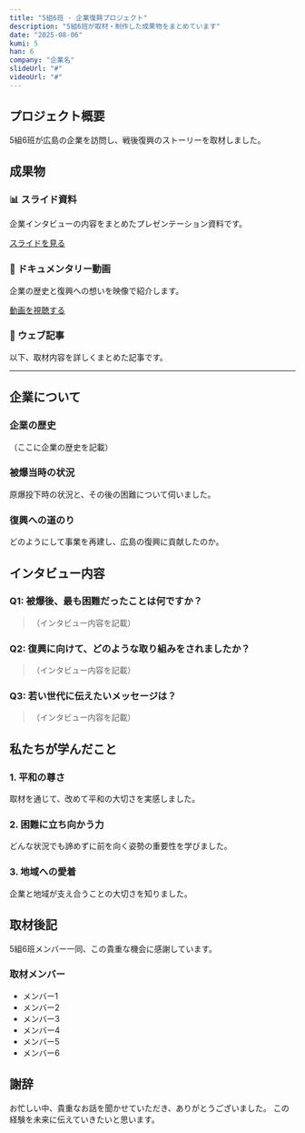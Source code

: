 ```yaml
---
title: "5組6班 - 企業復興プロジェクト"
description: "5組6班が取材・制作した成果物をまとめています"
date: "2025-08-06"
kumi: 5
han: 6
company: "企業名"
slideUrl: "#"
videoUrl: "#"
---
```


## プロジェクト概要

5組6班が広島の企業を訪問し、戦後復興のストーリーを取材しました。

## 成果物

### 📊 スライド資料

企業インタビューの内容をまとめたプレゼンテーション資料です。

[スライドを見る]({frontmatter.slideUrl})

### 🎥 ドキュメンタリー動画

企業の歴史と復興への想いを映像で紹介します。

[動画を視聴する]({frontmatter.videoUrl})

### 📝 ウェブ記事

以下、取材内容を詳しくまとめた記事です。

---

## 企業について

### 企業の歴史

（ここに企業の歴史を記載）

### 被爆当時の状況

原爆投下時の状況と、その後の困難について伺いました。

### 復興への道のり

どのようにして事業を再建し、広島の復興に貢献したのか。

## インタビュー内容

### Q1: 被爆後、最も困難だったことは何ですか？

> （インタビュー内容を記載）

### Q2: 復興に向けて、どのような取り組みをされましたか？

> （インタビュー内容を記載）

### Q3: 若い世代に伝えたいメッセージは？

> （インタビュー内容を記載）

## 私たちが学んだこと

### 1. 平和の尊さ

取材を通じて、改めて平和の大切さを実感しました。

### 2. 困難に立ち向かう力

どんな状況でも諦めずに前を向く姿勢の重要性を学びました。

### 3. 地域への愛着

企業と地域が支え合うことの大切さを知りました。

## 取材後記

5組6班メンバー一同、この貴重な機会に感謝しています。

### 取材メンバー

- メンバー1
- メンバー2
- メンバー3
- メンバー4
- メンバー5
- メンバー6

## 謝辞

お忙しい中、貴重なお話を聞かせていただき、ありがとうございました。
この経験を未来に伝えていきたいと思います。
